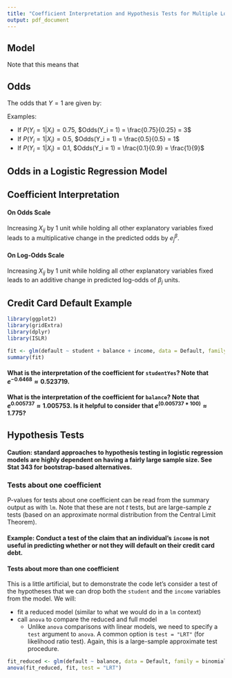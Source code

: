 ```yaml
---
title: "Coefficient Interpretation and Hypothesis Tests for Multiple Logistic Regression"
output: pdf_document
---
```


## Model

\begin{align*}
P(Y_i = 1 | X_{i1}, \ldots, X_{ip}) &= \frac{e^{\beta_0 + \beta_1 X_{i1} + \cdots + \beta_p X_{ip}}}{1 + e^{\beta_0 + \beta_1 X_{i1} + \cdots + \beta_p X_{ip}}}
\end{align*}

Note that this means that

\begin{align*}
P(Y_i = 0 | X_{i1}, \ldots, X_{ip}) &= 1 - P(Y_i = 1 | X_{i1}, \ldots, X_{ip}) = 1 - \frac{e^{\beta_0 + \beta_1 X_{i1} + \cdots + \beta_p X_{ip}}}{1 + e^{\beta_0 + \beta_1 X_{i1} + \cdots + \beta_p X_{ip}}} \\
&= \frac{1}{1 + e^{\beta_0 + \beta_1 X_{i1} + \cdots + \beta_p X_{ip}}}
\end{align*}

## Odds

The odds that $Y = 1$ are given by:

\begin{align*}
Odds(Y_i = 1) &= \frac{P(Y_i = 1 | X_i)}{P(Y_i = 0 | X_i)}
\end{align*}

Examples:

 * If $P(Y_i = 1 | X_i) = 0.75$, $Odds(Y_i = 1) = \frac{0.75}{0.25} = 3$
 * If $P(Y_i = 1 | X_i) = 0.5$, $Odds(Y_i = 1) = \frac{0.5}{0.5} = 1$
 * If $P(Y_i = 1 | X_i) = 0.1$, $Odds(Y_i = 1) = \frac{0.1}{0.9} = \frac{1}{9}$

## Odds in a Logistic Regression Model

\begin{align*}
Odds(Y_i = 1) &= \frac{P(Y_i = 1 | X_i)}{P(Y_i = 0 | X_i)} = \frac{\frac{e^{\beta_0 + \beta_1 X_{i1} + \cdots + \beta_p X_{ip}}}{1 + e^{\beta_0 + \beta_1 X_{i1} + \cdots + \beta_p X_{ip}}}}{\frac{1}{1 + e^{\beta_0 + \beta_1 X_{i1} + \cdots + \beta_p X_{ip}}}} \\
&= e^{\beta_0 + \beta_1 X_{i1} + \cdots + \beta_p X_{ip}}
\end{align*}

## Coefficient Interpretation

#### On Odds Scale

Increasing $X_{ij}$ by 1 unit while holding all other explanatory variables fixed leads to a multiplicative change in the predicted odds by $e^\beta_j$.

#### On Log-Odds Scale

Increasing $X_{ij}$ by 1 unit while holding all other explanatory variables fixed leads to an additive change in predicted log-odds of $\beta_j$ units.

## Credit Card Default Example

```r
library(ggplot2)
library(gridExtra)
library(dplyr)
library(ISLR)

fit <- glm(default ~ student + balance + income, data = Default, family = binomial)
summary(fit)
```

#### What is the interpretation of the coefficient for `studentYes`?  Note that $e^{-0.6468} \approx 0.523719$.

\vspace{2cm}

#### What is the interpretation of the coefficient for `balance`?  Note that $e^{0.005737} \approx 1.005753$.  Is it helpful to consider that $e^{(0.005737 * 100)} \approx 1.775$?

\newpage

## Hypothesis Tests

#### Caution: standard approaches to hypothesis testing in logistic regression models are highly dependent on having a fairly large sample size.  See Stat 343 for bootstrap-based alternatives.

### Tests about one coefficient

P-values for tests about one coefficient can be read from the summary output as with `lm`.  Note that these are not $t$ tests, but are large-sample $z$ tests (based on an approximate normal distribution from the Central Limit Theorem).

#### Example: Conduct a test of the claim that an individual's `income` is not useful in predicting whether or not they will default on their credit card debt.

\vspace{2cm}

#### Tests about more than one coefficient

This is a little artificial, but to demonstrate the code let's consider a test of the hypotheses that we can drop both the `student` and the `income` variables from the model.  We will:

 * fit a reduced model (similar to what we would do in a `lm` context)
 * call `anova` to compare the reduced and full model
    * Unlike `anova` comparisons with linear models, we need to specify a `test` argument to `anova`.  A common option is `test = "LRT"` (for likelihood ratio test).  Again, this is a large-sample approximate test procedure.

```r
fit_reduced <- glm(default ~ balance, data = Default, family = binomial)
anova(fit_reduced, fit, test = "LRT")
```

